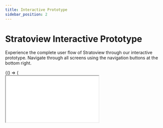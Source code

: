 ```yaml
---
title: Interactive Prototype
sidebar_position: 2
---
```



# Stratoview Interactive Prototype

Experience the complete user flow of Stratoview through our interactive prototype.
Navigate through all screens using the navigation buttons at the bottom right.

<BrowserOnly>
  {() => (
    <div style={{ margin: "20px 0" }}>
      <iframe
        src="/mockup/interactive-prototype.html"
        style={{
          width: "100%",
          height: "800px",
          border: "1px solid #ddd",
          borderRadius: "8px",
          boxShadow: "0 2px 8px rgba(0,0,0,0.1)",
        }}
        title="Stratoview Interactive Prototype"
      />
    </div>
  )}
</BrowserOnly>

## Prototype Features

- ✅ Complete user flow from login to content creation
- ✅ Interactive ContentBlock management
- ✅ Dual content discovery system (Screens 5 & 7)
- ✅ Responsive design (resize to test mobile view)

## Navigation Guide

Use the **navigation buttons** at the bottom right:

- **Next/Prev**: Navigate through screens sequentially
- **Reset**: Return to login screen
- **Screen indicator** (top left): Shows current screen

### Key Screens:

1. **Login** - Authentication entry point
2. **Home Dashboard** - Main navigation hub
3. **Projects List** - Project management
4. **Project Container** - Empty/Active states
5. **Content Browser** - Browse and add content
6. **Content Editor** - Create new content

